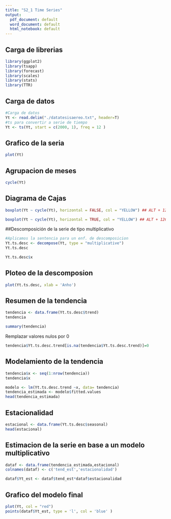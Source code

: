 ```yaml
---
title: "S2_1 Time Series"
output:
  pdf_document: default
  word_document: default
  html_notebook: default
---
```


## Carga de librerias

```r
library(ggplot2)
library(tsapp)
library(forecast)
library(scales)
library(stats)
library(TTR)
```

## Carga de datos

```r
#Carga de datos
Yt <- read.delim("./datatesisaereo.txt", header=T)
#ts para convertir a serie de tiempo
Yt <- ts(Yt, start = c(2000, 1), freq = 12 )
```
## Grafico de la seria

```r
plot(Yt)
```

## Agrupacion de meses

```r
cycle(Yt)
```

## Diagrama de Cajas

```r
boxplot(Yt ~ cycle(Yt), horizontal = FALSE, col = "YELLOW") ## ALT + 126
```

```r
boxplot(Yt ~ cycle(Yt), horizontal = TRUE, col = "YELLOW") ## ALT + 126
```

##Descomposición de la serie de tipo multiplicativo
```r
#Aplicamos la sentencia para un enf. de descomposicion
Yt.ts.desc <- decompose(Yt, type = "multiplicative")
Yt.ts.desc
```

```r
Yt.ts.desc$x
```

## Ploteo de la descomposion

```r
plot(Yt.ts.desc, xlab = 'Anho')
```

## Resumen de la tendencia

```r
tendencia <- data.frame(Yt.ts.desc$trend)
tendencia
```
```r
summary(tendencia)
```

Remplazar valores nulos por 0
```r
tendencia$Yt.ts.desc.trend[is.na(tendencia$Yt.ts.desc.trend)]=0
```

## Modelamiento de la tendencia
```r
tendencia$x <- seq(1:nrow(tendencia))
tendencia$x
```

```r
modelo <- lm(Yt.ts.desc.trend ~x, data= tendencia)
tendencia_estimada <- modelo$fitted.values
head(tendencia_estimada)
```

## Estacionalidad

```r
estacional <- data.frame(Yt.ts.desc$seasonal)
head(estacional)
```

## Estimacion de la serie en base a un modelo multiplicativo

```r
dataf <- data.frame(tendencia_estimada,estacional)
colnames(dataf) <- c('tend_est','estacionalidad')

dataf$Yt_est <- dataf$tend_est*dataf$estacionalidad
```

## Grafico del modelo final

```r
plot(Yt, col = "red")
points(dataf$Yt_est, type = 'l', col = 'blue' )
```

